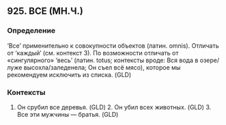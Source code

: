 ## 925. ВСЕ (МН.Ч.)
### Определение
‘Все’ применительно к совокупности объектов (латин. omnis). Отличать от ‘каждый’ (см. контекст 3). По возможности отличать от «сингулярного» ‘весь’ (латин. totus; контексты вроде: Вся вода в озере/луже высохла/заледенела; Он съел всё мясо), которое мы рекомендуем исключить из списка. (GLD)

### Контексты
 1. Он срубил все деревья. (GLD) 2. Он убил всех животных. (GLD) 3. Все эти мужчины — братья. (GLD)

